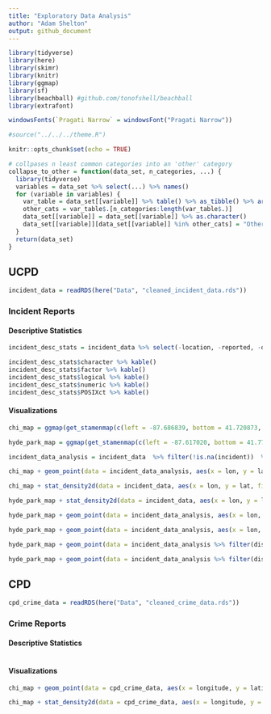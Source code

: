 ```yaml
---
title: "Exploratory Data Analysis"
author: "Adam Shelton"
output: github_document
---
```


```r
library(tidyverse)
library(here)
library(skimr)
library(knitr)
library(ggmap)
library(sf)
library(beachball) #github.com/tonofshell/beachball
library(extrafont)

windowsFonts(`Pragati Narrow` = windowsFont("Pragati Narrow"))

#source("../../../theme.R")

knitr::opts_chunk$set(echo = TRUE)

# collpases n least common categories into an 'other' category
collapse_to_other = function(data_set, n_categories, ...) {
  library(tidyverse)
  variables = data_set %>% select(...) %>% names()
  for (variable in variables) {
    var_table = data_set[[variable]] %>% table() %>% as_tibble() %>% arrange(-n)
    other_cats = var_table$.[n_categories:length(var_table$.)]
    data_set[[variable]] = data_set[[variable]] %>% as.character()
    data_set[[variable]][data_set[[variable]] %in% other_cats] = "Other"
  }
  return(data_set)
}
```

## UCPD
```r
incident_data = readRDS(here("Data", "cleaned_incident_data.rds"))
```


### Incident Reports

#### Descriptive Statistics

```r
incident_desc_stats = incident_data %>% select(-location, -reported, -occurred, -comments) %>% mutate(incident = factor(incident), disposition = factor(disposition)) %>% skim() %>% partition()

incident_desc_stats$character %>% kable()
incident_desc_stats$factor %>% kable()
incident_desc_stats$logical %>% kable()
incident_desc_stats$numeric %>% kable()
incident_desc_stats$POSIXct %>% kable()
```

#### Visualizations
```r
chi_map = ggmap(get_stamenmap(c(left = -87.686839, bottom = 41.720873, right = -87.522685, top = 41.895756), maptype = "toner-background", zoom = 13))

hyde_park_map = ggmap(get_stamenmap(c(left = -87.617020, bottom = 41.773565, right = -87.566863, top = 41.823864), maptype = "toner-background", zoom = 15))

incident_data_analysis = incident_data  %>% filter(!is.na(incident))  %>% collapse_to_other(9, incident) 

chi_map + geom_point(data = incident_data_analysis, aes(x = lon, y = lat), color = color_pal(3, "cool")[3], alpha = 0.4) + labs(title = "All Incidents Reported to UCPD", subtitle = "From July 1, 2010 to December 2, 2019") + theme_map(base_family = "Pragati Narrow", base_size = 18)

chi_map + stat_density2d(data = incident_data, aes(x = lon, y = lat, fill = stat(level)),  geom="polygon", alpha = 0.75) +  scale_fill_gradientn(colors = color_pal(5, "heatmap")) + labs(title = "All Incidents Reported to UCPD", subtitle = "From July 1, 2010 to December 2, 2019") + theme_map(base_family = "Pragati Narrow", base_size = 18)

hyde_park_map + stat_density2d(data = incident_data, aes(x = lon, y = lat, fill = stat(level)),  geom="polygon", alpha = 0.75) +  scale_fill_gradientn(colors = color_pal(5, "heatmap")) + labs(title = "All Incidents Reported to UCPD", subtitle = "From July 1, 2010 to December 2, 2019") + theme_map(base_family = "Pragati Narrow", base_size = 18)

hyde_park_map + geom_point(data = incident_data_analysis, aes(x = lon, y = lat, color = incident)) + scale_color_manual(values = color_pal(9, "discrete")) + labs(title = "Top 9 Categories of Incidents Reported to UCPD", subtitle = "From July 1, 2010 to December 2, 2019") + theme_map(base_family = "Pragati Narrow", base_size = 18) 

hyde_park_map + geom_point(data = incident_data_analysis, aes(x = lon, y = lat, color = incident)) + scale_color_manual(values = color_pal(9, "discrete")) + facet_wrap(~ incident) + labs(title = "Top 9 Categories of Incidents Reported to UCPD", subtitle = "From July 1, 2010 to December 2, 2019") + theme_map(base_family = "Pragati Narrow", base_size = 18)

hyde_park_map + geom_point(data = incident_data_analysis %>% filter(disposition %in% c("Arrest", "Closed", "CPD Involved", "Open")), aes(x = lon, y = lat, color = disposition)) + scale_color_manual(values = color_pal(4, "discrete")) + labs(title = "Top 4 Categories of Incident Dispositions in UCPD", subtitle = "From July 1, 2010 to December 2, 2019") + theme_map(base_family = "Pragati Narrow", base_size = 18)

hyde_park_map + geom_point(data = incident_data_analysis %>% filter(disposition %in% c("Arrest", "Closed", "CPD Involved", "Open")), aes(x = lon, y = lat, color = disposition)) + scale_color_manual(values = color_pal(4, "discrete")) + facet_wrap(~ disposition) + labs(title = "Top 4 Categories of Incident Dispositions in UCPD", subtitle = "From July 1, 2010 to December 2, 2019") + theme_map(base_family = "Pragati Narrow", base_size = 18)
```


## CPD
```r
cpd_crime_data = readRDS(here("Data", "cleaned_crime_data.rds"))
```

### Crime Reports

#### Descriptive Statistics
```r

```


#### Visualizations
```r
chi_map + geom_point(data = cpd_crime_data, aes(x = longitude, y = latitude), color = color_pal(3, "cool")[3], alpha = 0.4) + labs(title = "All Crimes Reported to CPD", subtitle = "From January 1, 2010 to December 2, 2019") + theme_map(base_family = "Pragati Narrow", base_size = 18)

chi_map + stat_density2d(data = cpd_crime_data, aes(x = longitude, y = latitude, fill = stat(level)),  geom="polygon", alpha = 0.75) +  scale_fill_gradientn(colors = color_pal(5, "heatmap")) + labs(title = "All Crimes Reported to CPD", subtitle = "From January 1, 2010 to December 2, 2019") + theme_map(base_family = "Pragati Narrow", base_size = 18)
```


